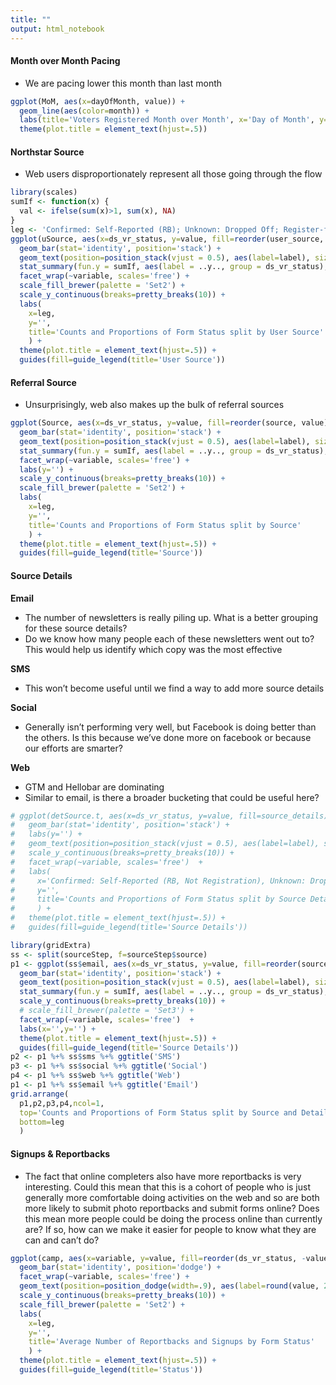 ```yaml
---
title: ""
output: html_notebook
---
```

#### Month over Month Pacing
* We are pacing lower this month than last month
```r
ggplot(MoM, aes(x=dayOfMonth, value)) +
  geom_line(aes(color=month)) + 
  labs(title='Voters Registered Month over Month', x='Day of Month', y='Voters Registered') +
  theme(plot.title = element_text(hjust=.5))
```


#### Northstar Source
* Web users disproportionately represent all those going through the flow 
```r
library(scales)
sumIf <- function(x) {
  val <- ifelse(sum(x)>1, sum(x), NA)
}
leg <- 'Confirmed: Self-Reported (RB); Unknown: Dropped Off; Register-form: Completed Form; Register-OVR: Completed Online'
ggplot(uSource, aes(x=ds_vr_status, y=value, fill=reorder(user_source, value))) +
  geom_bar(stat='identity', position='stack') +
  geom_text(position=position_stack(vjust = 0.5), aes(label=label), size=3) +
  stat_summary(fun.y = sumIf, aes(label = ..y.., group = ds_vr_status), geom = "text", vjust=-.2) +
  facet_wrap(~variable, scales='free') +
  scale_fill_brewer(palette = 'Set2') +
  scale_y_continuous(breaks=pretty_breaks(10)) + 
  labs(
    x=leg,
    y='',
    title='Counts and Proportions of Form Status split by User Source'
    ) +
  theme(plot.title = element_text(hjust=.5)) + 
  guides(fill=guide_legend(title='User Source'))
```
#### Referral Source
* Unsurprisingly, web also makes up the bulk of referral sources
```r
ggplot(Source, aes(x=ds_vr_status, y=value, fill=reorder(source, value))) +
  geom_bar(stat='identity', position='stack') +
  geom_text(position=position_stack(vjust = 0.5), aes(label=label), size=3) +
  stat_summary(fun.y = sumIf, aes(label = ..y.., group = ds_vr_status), geom = "text", vjust=-.2) +
  facet_wrap(~variable, scales='free') +
  labs(y='') +
  scale_y_continuous(breaks=pretty_breaks(10)) +
  scale_fill_brewer(palette = 'Set2') + 
  labs(
    x=leg,
    y='',
    title='Counts and Proportions of Form Status split by Source'
    ) +
  theme(plot.title = element_text(hjust=.5)) + 
  guides(fill=guide_legend(title='Source'))
```
#### Source Details
**Email**

  - The number of newsletters is really piling up. What is a better grouping for these source details?
  - Do we know how many people each of these newsletters went out to? This would help us identify which copy was the most effective
  
**SMS**

  - This won't become useful until we find a way to add more source details
  
**Social**

  - Generally isn't performing very well, but Facebook is doing better than the others. Is this because we've done more on facebook or because our efforts are smarter?
  
**Web**

  - GTM and Hellobar are dominating 
  - Similar to email, is there a broader bucketing that could be useful here?
```r
# ggplot(detSource.t, aes(x=ds_vr_status, y=value, fill=source_details)) +
#   geom_bar(stat='identity', position='stack') +
#   labs(y='') +
#   geom_text(position=position_stack(vjust = 0.5), aes(label=label), size=3) +
#   scale_y_continuous(breaks=pretty_breaks(10)) +
#   facet_wrap(~variable, scales='free')  + 
#   labs(
#     x='Confirmed: Self-Reported (RB, Not Registration), Unknown: Dropped Off, Registration: Completed Form, Ineligible: Ineligible',
#     y='',
#     title='Counts and Proportions of Form Status split by Source Details'
#     ) +
#   theme(plot.title = element_text(hjust=.5)) + 
#   guides(fill=guide_legend(title='Source Details'))
```
```r
library(gridExtra)
ss <- split(sourceStep, f=sourceStep$source)
p1 <- ggplot(ss$email, aes(x=ds_vr_status, y=value, fill=reorder(source_details, value))) +
  geom_bar(stat='identity', position='stack') +
  geom_text(position=position_stack(vjust = 0.5), aes(label=label), size=3) +
  stat_summary(fun.y = sumIf, aes(label = ..y.., group = ds_vr_status), geom = "text", vjust=-.2) +
  scale_y_continuous(breaks=pretty_breaks(10)) +
  # scale_fill_brewer(palette = 'Set3') +
  facet_wrap(~variable, scales='free')  + 
  labs(x='',y='') +
  theme(plot.title = element_text(hjust=.5)) + 
  guides(fill=guide_legend(title='Source Details'))
p2 <- p1 %+% ss$sms %+% ggtitle('SMS')
p3 <- p1 %+% ss$social %+% ggtitle('Social')
p4 <- p1 %+% ss$web %+% ggtitle('Web')
p1 <- p1 %+% ss$email %+% ggtitle('Email')
grid.arrange(
  p1,p2,p3,p4,ncol=1,
  top='Counts and Proportions of Form Status split by Source and Details',
  bottom=leg
  )

```


#### Signups & Reportbacks
* The fact that online completers also have more reportbacks is very interesting. Could this mean that this is a cohort of people who is just generally more comfortable doing activities on the web and so are both more likely to submit photo reportbacks and submit forms online? Does this mean more people could be doing the process online than currently are? If so, how can we make it easier for people to know what they are can and can't do?
```r
ggplot(camp, aes(x=variable, y=value, fill=reorder(ds_vr_status, -value))) +
  geom_bar(stat='identity', position='dodge') +
  facet_wrap(~variable, scales='free') +
  geom_text(position=position_dodge(width=.9), aes(label=round(value, 2.5)), size=3, vjust=-.2) +
  scale_y_continuous(breaks=pretty_breaks(10)) +
  scale_fill_brewer(palette = 'Set2') + 
  labs(
    x=leg,
    y='',
    title='Average Number of Reportbacks and Signups by Form Status'
    ) +
  theme(plot.title = element_text(hjust=.5)) + 
  guides(fill=guide_legend(title='Status'))
```


